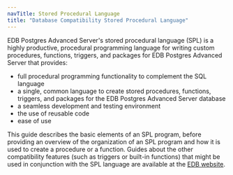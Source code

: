 ```yaml
---
navTitle: Stored Procedural Language
title: "Database Compatibility Stored Procedural Language"
---
```


EDB Postgres Advanced Server's stored procedural language (SPL) is a highly productive, procedural programming language for writing custom procedures, functions, triggers, and packages for EDB Postgres Advanced Server that provides:

-   full procedural programming functionality to complement the SQL language
-   a single, common language to create stored procedures, functions, triggers, and packages for the EDB Postgres Advanced Server database
-   a seamless development and testing environment
-   the use of reusable code
-   ease of use

This guide describes the basic elements of an SPL program, before providing an overview of the organization of an SPL program and how it is used to create a procedure or a function. Guides about the other compatibility features (such as triggers or built-in functions) that might be used in conjunction with the SPL language are available at the [EDB website](/epas/latest/).


